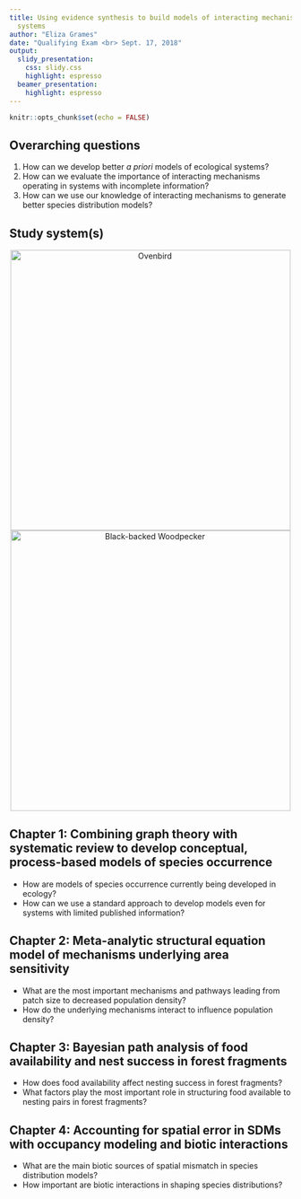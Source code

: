 ```yaml
---
title: Using evidence synthesis to build models of interacting mechanisms in ecological
  systems
author: "Eliza Grames"
date: "Qualifying Exam <br> Sept. 17, 2018"
output:
  slidy_presentation:
    css: slidy.css
    highlight: espresso
  beamer_presentation:
    highlight: espresso
---
```


```r
knitr::opts_chunk$set(echo = FALSE)
```

## Overarching questions
1) How can we develop better <i>a priori</i> models of ecological systems?
2) How can we evaluate the importance of interacting mechanisms operating in systems with incomplete information?
3) How can we use our knowledge of interacting mechanisms to generate better species distribution models?

## Study system(s)
<center>
![Ovenbird](17622109761_ebee637a5b_o.jpg){height=500px}
![Black-backed Woodpecker](4879498664_dce9715224_o.jpg){height=500px}
</center>

## Chapter 1: Combining graph theory with systematic review to develop conceptual, process-based models of species occurrence

 - How are models of species occurrence currently being developed in ecology? 
 - How can we use a standard approach to develop models even for systems with limited published information?

## Chapter 2: Meta-analytic structural equation model of mechanisms underlying area sensitivity

 - What are the most important mechanisms and pathways leading from patch size to decreased population density?
 - How do the underlying mechanisms interact to influence population density?

## Chapter 3: Bayesian path analysis of food availability and nest success in forest fragments

 - How does food availability affect nesting success in forest fragments?
 - What factors play the most important role in structuring food available to nesting pairs in forest fragments?

## Chapter 4: Accounting for spatial error in SDMs with occupancy modeling and biotic interactions

 - What are the main biotic sources of spatial mismatch in species distribution models?
 - How important are biotic interactions in shaping species distributions?
 
## 

